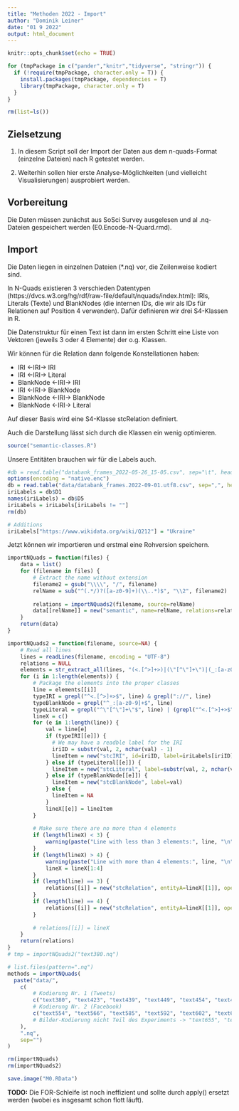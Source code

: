 ```yaml
---
title: "Methoden 2022 - Import"
author: "Dominik Leiner"
date: "01 9 2022"
output: html_document
---
```


```r
knitr::opts_chunk$set(echo = TRUE)

for (tmpPackage in c("pander","knitr","tidyverse", "stringr")) {
  if (!require(tmpPackage, character.only = T)) {
    install.packages(tmpPackage, dependencies = T)
    library(tmpPackage, character.only = T)
  }
}

rm(list=ls())
```

## Zielsetzung

1) In diesem Script soll der Import der Daten aus dem n-quads-Format (einzelne Dateien) nach R getestet werden.

2) Weiterhin sollen hier erste Analyse-Möglichkeiten (und vielleicht Visualisierungen) ausprobiert werden.


## Vorbereitung

Die Daten müssen zunächst aus SoSci Survey ausgelesen und al .nq-Dateien gespeichert werden (E0.Encode-N-Quard.rmd).

## Import

Die Daten liegen in einzelnen Dateien (*.nq) vor, die Zeilenweise kodiert sind.

In N-Quads existieren 3 verschieden Datentypen (https://dvcs.w3.org/hg/rdf/raw-file/default/nquads/index.html): IRIs, Literals (Texte) und BlankNodes (die internen IDs, die wir als IDs für Relationen auf Position 4 verwenden). Dafür definieren wir drei S4-Klassen in R.

Die Datenstruktur für einen Text ist dann im ersten Schritt eine Liste von Vektoren (jeweils 3 oder 4 Elemente) der o.g. Klassen.

Wir können für die Relation dann folgende Konstellationen haben:

  * IRI <-IRI-> IRI
  * IRI <-IRI-> Literal
  * BlankNode <-IRI-> IRI
  * IRI <-IRI-> BlankNode
  * BlankNode <-IRI-> BlankNode
  * BlankNode <-IRI-> Literal

Auf dieser Basis wird eine S4-Klasse stcRelation definiert.

Auch die Darstellung lässt sich durch die Klassen ein wenig optimieren.

```r
source("semantic-classes.R")
```

Unsere Entitäten brauchen wir für die Labels auch.

```r
#db = read.table("databank_frames_2022-05-26_15-05.csv", sep="\t", header = T, quote = "\"", fileEncoding = "UTF-16LE", fill=T)
options(encoding = "native.enc")
db = read.table("data/databank_frames.2022-09-01.utf8.csv", sep=",", header = T, fileEncoding = "UTF-8", fill = T)
iriLabels = db$D1
names(iriLabels) = db$D5
iriLabels = iriLabels[iriLabels != ""]
rm(db)

# Additions
iriLabels["https://www.wikidata.org/wiki/Q212"] = "Ukraine"
```


Jetzt können wir importieren und erstmal eine Rohversion speichern.

```r

importNQuads = function(files) {
    data = list()
    for (filename in files) {
        # Extract the name without extension
        filename2 = gsub("\\\\", "/", filename)
        relName = sub("^(.*/)?([a-z0-9]+)(\\..*)$", "\\2", filename2)
        
        relations = importNQuads2(filename, source=relName)
        data[[relName]] = new("semantic", name=relName, relations=relations)
    }
    return(data)
}

importNQuads2 = function(filename, source=NA) {
    # Read all lines
    lines = readLines(filename, encoding = "UTF-8")
    relations = NULL
    elements = str_extract_all(lines, "(<.[^>]+>)|(\"[^\"]+\")|(_:[a-z0-9]+)")
    for (i in 1:length(elements)) {
        # Package the elements into the proper classes
        line = elements[[i]]
        typeIRI = grepl("^<.[^>]+>$", line) & grepl("://", line)
        typeBlankNode = grepl("^_:[a-z0-9]+$", line)
        typeLiteral = grepl("^\"[^\"]+\"$", line) | (grepl("^<.[^>]+>$", line) & !grepl("://", line))
        lineX = c()
        for (e in 1:length(line)) {
            val = line[e]
            if (typeIRI[[e]]) {
              # We may have a readble label for the IRI
              iriID = substr(val, 2, nchar(val) - 1)
              lineItem = new("stcIRI", id=iriID, label=iriLabels[iriID])
            } else if (typeLiteral[[e]]) {
              lineItem = new("stcLiteral", label=substr(val, 2, nchar(val) - 1))
            } else if (typeBlankNode[[e]]) {
              lineItem = new("stcBlankNode", label=val)
            } else {
              lineItem = NA
            }
            lineX[[e]] = lineItem
        }
        
        # Make sure there are no more than 4 elements
        if (length(lineX) < 3) {
            warning(paste("Line with less than 3 elements:", line, "\n"))
        }
        if (length(lineX) > 4) {
            warning(paste("Line with more than 4 elements:", line, "\n"))
            lineX = lineX[1:4]
        }
        if (length(line) == 3) {
            relations[[i]] = new("stcRelation", entityA=lineX[[1]], operator=lineX[[2]], entityB=lineX[[3]], source=source)
        }
        if (length(line) == 4) {
            relations[[i]] = new("stcRelation", entityA=lineX[[1]], operator=lineX[[2]], entityB=lineX[[3]], id=lineX[[4]], source=source)
        }
        
        # relations[[i]] = lineX
    }
    return(relations)
}
# tmp = importNQuads2("text380.nq")

# list.files(pattern=".nq")
methods = importNQuads(
  paste("data/",
    c(
        # Kodierung Nr. 1 (Tweets)
        c("text380", "text423", "text439", "text449", "text454", "text465", "text479", "text487", "text505", "text532"),
        # Kodierung Nr. 2 (Facebook)
        c("text554", "text566", "text585", "text592", "text602", "text613", "text626", "text635", "text647")
        # Bilder-Kodierung nicht Teil des Experiments -> "text655", "text663"
    ),
    ".nq",
    sep="")
)

rm(importNQuads)
rm(importNQuads2)

save.image("M0.RData")
```

**TODO:** Die FOR-Schleife ist noch ineffizient und sollte durch apply() ersetzt werden (wobei es insgesamt schon flott läuft).


